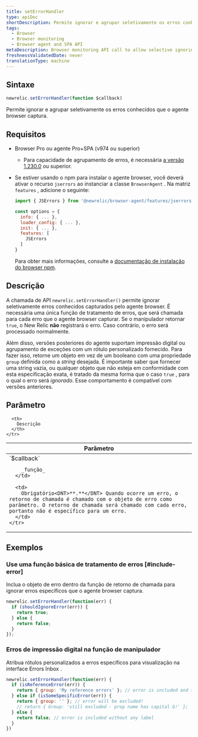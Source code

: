 ```yaml
---
title: setErrorHandler
type: apiDoc
shortDescription: Permite ignorar e agrupar seletivamente os erros conhecidos que o agente browser captura.
tags:
  - Browser
  - Browser monitoring
  - Browser agent and SPA API
metaDescription: Browser monitoring API call to allow selective ignoring and grouping of known errors captured by the agent.
freshnessValidatedDate: never
translationType: machine
---
```


## Sintaxe

```js
newrelic.setErrorHandler(function $callback)
```

Permite ignorar e agrupar seletivamente os erros conhecidos que o agente browser captura.

## Requisitos

* Browser Pro ou agente Pro+SPA (v974 ou superior)

  * Para capacidade de agrupamento de erros, é necessária [a versão 1.230.0](/docs/release-notes/new-relic-browser-release-notes/browser-agent-release-notes/browser-agent-v1.230.0) ou superior.

* Se estiver usando o npm para instalar o agente browser, você deverá ativar o recurso `jserrors` ao instanciar a classe `BrowserAgent` . Na matriz `features` , adicione o seguinte:

  ```js
  import { JSErrors } from '@newrelic/browser-agent/features/jserrors';

  const options = {
    info: { ... },
    loader_config: { ... },
    init: { ... },
    features: [
      JSErrors
    ]
  }
  ```

  Para obter mais informações, consulte a [documentação de instalação do browser npm](https://www.npmjs.com/package/@newrelic/browser-agent#new-relic-browser-agent).

## Descrição

A chamada de API `newrelic.setErrorHandler()` permite ignorar seletivamente erros conhecidos capturados pelo agente browser. É necessária uma única função de tratamento de erros, que será chamada para cada erro que o agente browser capturar. Se o manipulador retornar `true`, o New Relic **não** registrará o erro. Caso contrário, o erro será processado normalmente.

Além disso, versões posteriores do agente suportam impressão digital ou agrupamento de exceções com um rótulo personalizado fornecido. Para fazer isso, retorne um objeto em vez de um booleano com uma propriedade `group` definida como a _string_ desejada. É importante saber que fornecer uma string vazia, ou qualquer objeto que não esteja em conformidade com esta especificação exata, é tratado da mesma forma que o caso `true` , para o qual o erro será _ignorado_. Esse comportamento é compatível com versões anteriores.

## Parâmetro

<table>
  <thead>
    <tr>
      <th width="25%">
        Parâmetro
      </th>

      <th>
        Descrição
      </th>
    </tr>
  </thead>

  <tbody>
    <tr>
      <td>
        `$callback`

        _função_
      </td>

      <td>
        Obrigatório<DNT>**.**</DNT> Quando ocorre um erro, o retorno de chamada é chamado com o objeto de erro como parâmetro. O retorno de chamada será chamado com cada erro, portanto não é específico para um erro.
      </td>
    </tr>
  </tbody>
</table>

## Exemplos

### Use uma função básica de tratamento de erros [#include-error]

Inclua o objeto de erro dentro da função de retorno de chamada para ignorar erros específicos que o agente browser captura.

```js
newrelic.setErrorHandler(function(err) {
  if (shouldIgnoreError(err)) {
    return true;
  } else {
    return false;
  }
});
```

### Erros de impressão digital na função de manipulador

Atribua rótulos personalizados a erros específicos para visualização na interface Errors Inbox .

```js
newrelic.setErrorHandler(function(err) {
  if (isReferenceError(err)) {
    return { group: 'My reference errors' }; // error is included and tagged under this label
  } else if (isSomeSpecificError(err)) {
    return { group: '' }; // error will be excluded!
    // return { Group: 'still excluded - prop name has capital G!' };
  } else {
    return false; // error is included without any label
  }
})
```